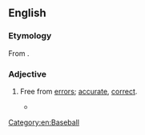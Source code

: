 ==English==

===Etymology===
From {{suffix|error|less|lang=en}}.

===Adjective===
{{en-adj|-}}

# {{lb|en|not comparable}} Free from [[error]]s; [[accurate]], [[correct]].
#* {{quote-book|lang=en|author=Jack Walsh, Marshall J Cook|year=2004|page=176|title=Baseball's Good Guys: The Real Heroes of the Game|passage=He had a down year at the plate, hitting just .251 with 14 homers, but was nearly flawless in the field as he posted that record .996 fielding percentage, a 95-game '''errorless''' streak, and just three errors all season.|ISBN=1582617228}}

[[Category:en:Baseball]]